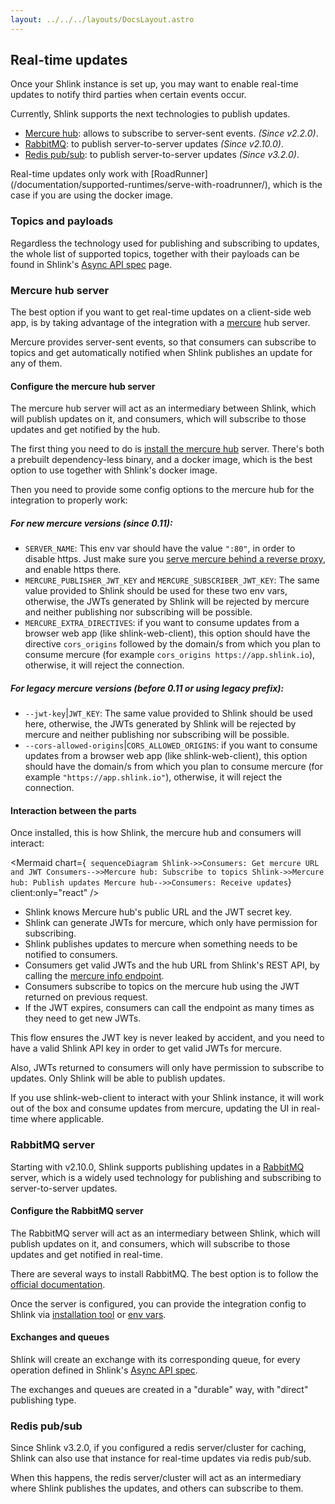 ```yaml
---
layout: ../../../layouts/DocsLayout.astro
---
```




## Real-time updates

Once your Shlink instance is set up, you may want to enable real-time updates to notify third parties when certain events occur.

Currently, Shlink supports the next technologies to publish updates.

* [Mercure hub](/documentation/advanced/real-time-updates#mercure-hub-server): allows to subscribe to server-sent events. *(Since v2.2.0)*.
* [RabbitMQ](/documentation/advanced/real-time-updates#rabbitmq-server): to publish server-to-server updates *(Since v2.10.0)*.
* [Redis pub/sub](/documentation/advanced/real-time-updates#redis-pub-sub): to publish server-to-server updates *(Since v3.2.0)*.

<Callout type="warning">
    Real-time updates only work with [RoadRunner](/documentation/supported-runtimes/serve-with-roadrunner/), which is the case if you are using the <Link href="/documentation/install-docker-image">docker image</Link>.
</Callout>

### Topics and payloads

Regardless the technology used for publishing and subscribing to updates, the whole list of supported topics, together with their payloads can be found in Shlink's [Async API spec](https://api-spec.shlink.io/async-api) page.

### Mercure hub server

The best option if you want to get real-time updates on a client-side web app, is by taking advantage of the integration with a [mercure](https://mercure.rocks) hub server.

Mercure provides server-sent events, so that consumers can subscribe to topics and get automatically notified when Shlink publishes an update for any of them.

#### Configure the mercure hub server

The mercure hub server will act as an intermediary between Shlink, which will publish updates on it, and consumers, which will subscribe to those updates and get notified by the hub.

The first thing you need to do is [install the mercure hub](https://mercure.rocks/docs/hub/install) server. There's both a prebuilt dependency-less binary, and a docker image, which is the best option to use together with Shlink's docker image.

Then you need to provide some config options to the mercure hub for the integration to properly work:

##### For new mercure versions (since 0.11):

* `SERVER_NAME`: This env var should have the value `":80"`, in order to disable https. Just make sure you [serve mercure behind a reverse proxy](https://mercure.rocks/docs/hub/cookbooks#using-nginx-as-an-http-2-reverse-proxy-in-front-of-the-hub), and enable https there.
* `MERCURE_PUBLISHER_JWT_KEY` and `MERCURE_SUBSCRIBER_JWT_KEY`: The same value provided to Shlink should be used for these two env vars, otherwise, the JWTs generated by Shlink will be rejected by mercure and neither publishing nor subscribing will be possible.
* `MERCURE_EXTRA_DIRECTIVES`: if you want to consume updates from a browser web app (like shlink-web-client), this option should have the directive `cors_origins` followed by the domain/s from which you plan to consume mercure (for example `cors_origins https://app.shlink.io`), otherwise, it will reject the connection.

##### For legacy mercure versions (before 0.11 or using *legacy* prefix):

* `--jwt-key`|`JWT_KEY`: The same value provided to Shlink should be used here, otherwise, the JWTs generated by Shlink will be rejected by mercure and neither publishing nor subscribing will be possible.
* `--cors-allowed-origins`|`CORS_ALLOWED_ORIGINS`: if you want to consume updates from a browser web app (like shlink-web-client), this option should have the domain/s from which you plan to consume mercure (for example `"https://app.shlink.io"`), otherwise, it will reject the connection.

#### Interaction between the parts

Once installed, this is how Shlink, the mercure hub and consumers will interact:

<Mermaid chart={`
sequenceDiagram
    Shlink->>Consumers: Get mercure URL and JWT
    Consumers-->>Mercure hub: Subscribe to topics
    Shlink->>Mercure hub: Publish updates
    Mercure hub-->>Consumers: Receive updates`} client:only="react" />

* Shlink knows Mercure hub's public URL and the JWT secret key.
* Shlink can generate JWTs for mercure, which only have permission for subscribing.
* Shlink publishes updates to mercure when something needs to be notified to consumers.
* Consumers get valid JWTs and the hub URL from Shlink's REST API, by calling the [mercure info endpoint](https://api-spec.shlink.io/#/Integrations/mercureInfo).
* Consumers subscribe to topics on the mercure hub using the JWT returned on previous request.
* If the JWT expires, consumers can call the endpoint as many times as they need to get new JWTs.

This flow ensures the JWT key is never leaked by accident, and you need to have a valid Shlink API key in order to get valid JWTs for mercure.

Also, JWTs returned to consumers will only have permission to subscribe to updates. Only Shlink will be able to publish updates.

<Callout type="info">
    If you use shlink-web-client to interact with your Shlink instance, it will work out of the box and consume updates from mercure, updating the UI in real-time where applicable.
</Callout>

### RabbitMQ server

Starting with v2.10.0, Shlink supports publishing updates in a [RabbitMQ](https://www.rabbitmq.com/) server, which is a widely used technology for publishing and subscribing to server-to-server updates.

#### Configure the RabbitMQ server

The RabbitMQ server will act as an intermediary between Shlink, which will publish updates on it, and consumers, which will subscribe to those updates and get notified in real-time.

There are several ways to install RabbitMQ. The best option is to follow the [official documentation](https://www.rabbitmq.com/download.html).

Once the server is configured, you can provide the integration config to Shlink via [installation tool](/documentation/command-line-interface/installation-tool) or [env vars](/documentation/environment-variables#rabbitmq-integration).

#### Exchanges and queues

Shlink will create an exchange with its corresponding queue, for every operation defined in Shlink's [Async API spec](https://api-spec.shlink.io/async-api/).

The exchanges and queues are created in a "durable" way, with "direct" publishing type.

### Redis pub/sub

Since Shlink v3.2.0, if you configured a redis server/cluster for caching, Shlink can also use that instance for real-time updates via redis pub/sub.

When this happens, the redis server/cluster will act as an intermediary where Shlink publishes the updates, and others can subscribe to them.

